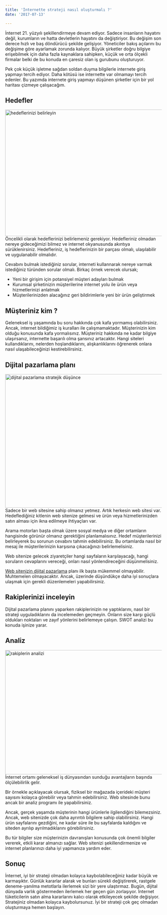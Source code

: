 ```yaml
---
title: 'İnternette strateji nasıl oluşturmalı ?'
date: '2017-07-13'

---
```


 
İnternet 21. yüzyılı şekillendirmeye devam ediyor. Sadece insanların hayatını değil, kurumların ve hatta devletlerin hayatını da değiştiriyor. Bu değişim son derece hızlı ve baş döndürücü şekilde gelişiyor. Yöneticiler bakış açılarını bu değişime göre ayarlamak zorunda kalıyor. Büyük şirketler doğru bilgiye erişebilmek için daha fazla kaynaklara sahipken, küçük ve orta ölçekli firmalar belki de bu konuda en çaresiz olan iş gurubunu oluşturuyor. 

Pek çok küçük işletme sağdan soldan duyma bilgilerle internete giriş yapmayı tercih ediyor. Daha kötüsü ise internette var olmamayı tercih edenler. Bu yazımda internete giriş yapmayı düşünen şirketler için bir yol haritası çizmeye çalışacağım.   


<h2>Hedefler</h2>
<img src="https://ertankayalar.com/wp-content/uploads/2017/07/hedeflerinizi-belirleyin2.jpg" alt="hedeflerinizi belirleyin" width="800" height="407" class="aligncenter size-full wp-image-7419" />
Öncelikli olarak hedeflerinizi belirlemeniz gerekiyor. Hedefleriniz olmadan nereye gideceğimizi bilmez ve internet okyanusunda akıntıya sürüklenirsiniz. Hedefleriniz, iş hedeflerinizin bir parçası olmalı,  ulaşılabilir ve uygulanabilir olmalıdır.   


Cevabını bulmak istediğiniz sorular, interneti kullannarak nereye varmak istediğiniz türünden sorular olmalı. 
Birkaç örnek verecek olursak;

<ul>
<li>Yeni bir girişim için potansiyel müşteri adayları bulmak</li>
<li>Kurumsal şirketinizin müşterilerine internet yolu ile ürün veya hizmetlerinizi anlatmak</li>
<li>Müşterilerinizden alacağınız geri bildirimlerle yeni bir ürün geliştirmek</li>
</ul>

<h2>Müşteriniz kim ?</h2>
Geleneksel iş yaşamında bu soru hakkında çok kafa yormamış olabilirsiniz. Ancak, internet bildiğimiz iş kuralları ile çalışmamaktadır. Müşterinizin kim olduğu konusunda kafa  yormalısınız. Müşteriniz hakkında ne kadar bilgiye ulaşırsanız, internette başarılı olma şansınız artacaktır. Hangi siteleri kullandıklarını, nelerden hoşlandıklarını, alışkanlıklarını öğrenerek onlara nasıl ulaşabileceğinizi kestirebilirsiniz.  
 
<h2>Dijital pazarlama planı</h2>
<img src="https://ertankayalar.com/wp-content/uploads/2017/07/dijital-pazarlama-stratejik-dusunce.jpg" alt="dijital pazarlama stratejik düşünce" width="793" height="430" class="aligncenter size-full wp-image-7422" />
Sadece bir web sitesine sahip olmanız yetmez. Artık herkesin web sitesi var. Hedeflediğiniz kitlenin web sitenize gelmesi ve ürün veya hizmetlerinizden satın alması için ikna edilmeye ihtiyaçları var.


Arama motorları başta olmak üzere sosyal medya ve diğer ortamların hangisinde görünür olmanız gerektiğini planlamalısınız. Hedef müşterilerinizi belirleyerek bu sorunun cevabını tahmin edebilirsiniz.  Bu ortamlarda nasıl bir mesaj ile müşterilerinizin karşısına çıkacağınızı belirlemelisiniz.  


Web sitenize gelecek ziyaretçiler hangi sayfaların karşılayacağı, hangi soruların cevaplarını vereceği, onları nasıl yönlendireceğini düşünmelisiniz.

<a href="https://ertankayalar.com/dijital-pazarlama/">Web sitenizin dijital pazarlama</a> planı ilk başta mükemmel olmayabilir. Muhtemelen olmayacaktır. Ancak, üzerinde düşündükçe daha iyi sonuçlara ulaşmak için gerekli düzenlemeleri yapabilirsiniz.


<h2>Rakiplerinizi inceleyin</h2>

Dijital pazarlama planını yaparken rakiplerinizin ne yaptıklarını, nasıl bir strateji uyguladıklarını da incelemeden geçmeyin. Onların size karşı güçlü oldukları noktaları ve zayıf yönlerini belirlemeye çalışın.  SWOT analizi bu konuda işinize yarar.


<h2>Analiz</h2>
<img src="https://ertankayalar.com/wp-content/uploads/2017/07/rakiplerin-analizi.jpg" alt="rakiplerin analizi" width="800" height="400" class="aligncenter size-full wp-image-7423" />
İnternet ortamı geleneksel iş dünyasından sunduğu avantajların başında ölçülebilirlik gelir.
 
Bir örnekle açıklayacak olursak, fiziksel bir mağazada içerideki müşteri sayısını kolayca görebilir veya tahmin edebilirsiniz. Web sitesinde bunu ancak bir analiz programı ile yapabilirsiniz. 

Ancak, gerçek yaşamda müşterinin hangi ürünlerle ilgilendiğini bilemezsiniz. Ancak, web sitenizde çok daha ayrıntılı bilgilere sahip olabilirsiniz. Hangi ürün sayfalarını gezdiğini, ne kadar süre ile bu sayfalarda kaldığını ve siteden ayrılıp ayrılmadıklarını görebilirsiniz.  

Bu tür bilgiler size müşterinizin davranışları konusunda çok önemli bilgiler vererek, etkili karar almanızı sağlar. Web sitenizi şekillendirmenize ve internet planlarınızı daha iyi yapmanıza yardım eder.  
 

<h2>Sonuç</h2>
İnternet, iyi bir strateji olmadan kolayca kaybolabileceğiniz kadar büyük ve karmaşıktır. Günlük kararlar alarak ve bunları sürekli değiştirerek, rastgele deneme-yanılma metotlarla ilerlemek sizi bir yere ulaştırmaz. Bugün, dijital dünyada varlık göstermeden ilerlemek her geçen gün zorlaşıyor. İnternet tüketicilerin satın alma kararlarını kalıcı olarak etkileyecek şekilde değişiyor. Stratejiniz olmadan kolayca kaybolursunuz. İyi bir strateji çok geç olmadan oluşturmaya hemen başlayın.
